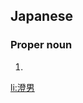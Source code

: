 ==Japanese==
{{ja-kanjitab|すみ|お}}

===Proper noun===
{{ja-pos|proper|すみお}}

# {{given name|male|lang=ja|sort=すみお}}

[[li:澄男]]